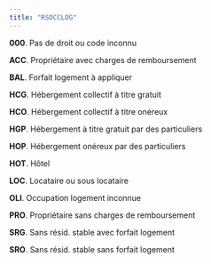 ```yaml
---
title: "RSOCCLOG"
---
```


**000**. Pas de droit ou code inconnu

**ACC**. Propriétaire avec charges de remboursement

**BAL**. Forfait logement à appliquer

**HCG**. Hébergement collectif à titre gratuit

**HCO**. Hébergement collectif à titre onéreux

**HGP**. Hébergement à titre gratuit par des particuliers

**HOP**. Hébergement onéreux par des particuliers

**HOT**. Hôtel

**LOC**. Locataire ou sous locataire

**OLI**. Occupation logement inconnue

**PRO**. Propriétaire sans charges de remboursement

**SRG**. Sans résid. stable avec forfait logement

**SRO**. Sans résid. stable sans forfait logement
